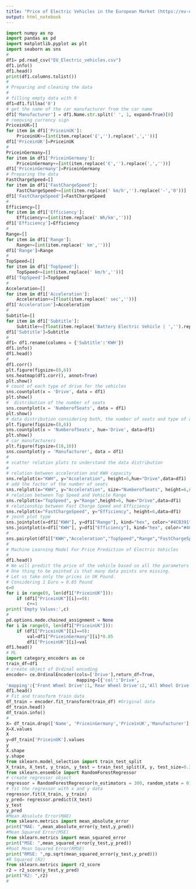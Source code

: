 ```yaml
---
title: "Price of Electric Vehicles in the European Market (https://ev-database.org/)"
output: html_notebook
---
```


```python
import numpy as np
import pandas as pd 
import matplotlib.pyplot as plt
import seaborn as sns
#
df1= pd.read_csv("EU_Electric_vehicles.csv")
df1.info()
df1.head()
print(df1.columns.tolist())
#
# Preparing and cleaning the data
#
# filling empty data with 0
df1=df1.fillna('0')
# get the name of the car manufacturer from the car name
df1['Manufacturer'] = df1.Name.str.split(' ', 1, expand=True)[0]
# removing currency sign
PriceinUK=[]
for item in df1['PriceinUK']:
    PriceinUK+=[int(item.replace('£','').replace(',',''))]
df1['PriceinUK']=PriceinUK
#
PriceinGermany=[]
for item in df1['PriceinGermany']:
    PriceinGermany+=[int(item.replace('€','').replace(',',''))]
df1['PriceinGermany']=PriceinGermany
# Preparing the data  
FastChargeSpeed=[]
for item in df1['FastChargeSpeed']:
    FastChargeSpeed+=[int(item.replace(' km/h','').replace('-','0'))]
df1['FastChargeSpeed']=FastChargeSpeed
# 
Efficiency=[]
for item in df1['Efficiency']:
    Efficiency+=[int(item.replace(' Wh/km',''))]
df1['Efficiency']=Efficiency
#
Range=[]
for item in df1['Range']:
    Range+=[int(item.replace(' km',''))]
df1['Range']=Range
#
TopSpeed=[]
for item in df1['TopSpeed']:
    TopSpeed+=[int(item.replace(' km/h',''))]
df1['TopSpeed']=TopSpeed
#
Acceleration=[]
for item in df1['Acceleration']:
    Acceleration+=[float(item.replace(' sec',''))]
df1['Acceleration']=Acceleration
#
Subtitle=[]
for item in df1['Subtitle']:
    Subtitle+=[float(item.replace('Battery Electric Vehicle | ','').replace(' kWh','').replace('      ',''))]
df1['Subtitle']=Subtitle
#
df1= df1.rename(columns = {'Subtitle':'KWH'})
df1.info()
df1.head()
#
df1.corr()
plt.figure(figsize=(8,6))
sns.heatmap(df1.corr(), annot=True)
plt.show()
# count of each type of drive for the vehicles
sns.countplot(x = 'Drive', data = df1)
plt.show()
#  distribution of the number of seats
sns.countplot(x = 'NumberofSeats', data = df1)
plt.show()
# data distribution considering both, the number of seats and type of drive
plt.figure(figsize=(8,6))
sns.countplot(x = 'NumberofSeats', hue='Drive', data=df1)
plt.show()
# car manufacturers
plt.figure(figsize=(18,10))
sns.countplot(y = 'Manufacturer', data = df1)
# 
# scatter relation plots to understand the data distribution
#
# relation between acceleration and KWH capacity
sns.relplot(x="KWH", y="Acceleration", height=6,hue="Drive",data=df1)
# add the factor of the number of seats
sns.relplot(x="KWH", y="Acceleration", size="NumberofSeats", height=6,sizes=(15, 100),data=df1)
# relation between Top Speed and Vehicle Range
sns.relplot(x="TopSpeed", y="Range",height=6, hue="Drive",data=df1)
# relationship between Fast Charge Speed and Efficiency
sns.relplot(x="FastChargeSpeed", y="Efficiency", height=6,data=df1)
# joint plot type
sns.jointplot(x=df1["KWH"], y=df1["Range"], kind="hex", color="#4CB391")
sns.jointplot(x=df1["KWH"], y=df1["Efficiency"], kind="hex", color="#4CB391")
#
sns.pairplot(df1[["KWH","Acceleration","TopSpeed","Range","FastChargeSpeed"]])
#
# Machine Learning Model For Price Prediction of Electric Vehicles
#
df1.head()
# We will predict the price of the vehicle based on all the parameters and data
# One thing to be pointed is that many data points are missing. 
# Let us take only the prices in UK Pound.
# Considering 1 Euro = 0.85 Pound
c=0
for i in range(0, len(df1["PriceinUK"])):
    if (df1["PriceinUK"][i]==0):
        c+=1
print('Empty Values:',c)
#
pd.options.mode.chained_assignment = None
for i in range(0, len(df1["PriceinUK"])):
    if (df1["PriceinUK"][i]==0):
        val=df1["PriceinGermany"][i]*0.85
        df1["PriceinUK"][i]=val
df1.head()
# ML
import category_encoders as ce
train_df=df1
# create object of Ordinal encoding
encoder= ce.OrdinalEncoder(cols=['Drive'],return_df=True,
                           mapping=[{'col':'Drive',
'mapping':{'Front Wheel Drive':1,'Rear Wheel Drive':2,'All Wheel Drive':3}}])
df1.head()
# Fit and transform train data 
df_train = encoder.fit_transform(train_df) #Original data
df_train.head()
df_train.info()
#
X= df_train.drop(['Name', 'PriceinGermany','PriceinUK','Manufacturer'], axis=1)
X=X.values
X
y=df_train['PriceinUK'].values
y
X.shape
y.shape
from sklearn.model_selection import train_test_split
X_train, X_test, y_train, y_test = train_test_split(X, y, test_size=0.33, random_state=7)
from sklearn.ensemble import RandomForestRegressor
# create regressor object
regressor = RandomForestRegressor(n_estimators = 300, random_state = 0)
# fit the regressor with x and y data
regressor.fit(X_train, y_train)
y_pred= regressor.predict(X_test)
y_test
y_pred
#Mean Absolute Error(MAE)
from sklearn.metrics import mean_absolute_error
print("MAE: ",mean_absolute_error(y_test,y_pred))
#Mean Squared Error(MSE)
from sklearn.metrics import mean_squared_error
print("MSE: ",mean_squared_error(y_test,y_pred))
#Root Mean Squared Error(RMSE)
print("RMSE: ",np.sqrt(mean_squared_error(y_test,y_pred)))
#R Squared (R2)
from sklearn.metrics import r2_score
r2 = r2_score(y_test,y_pred)
print("R2: ",r2)
#
```

